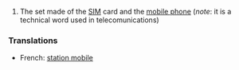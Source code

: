 #The set made of the [[SIM]] card and the [[mobile phone]] (''note'': it is a technical word used in telecomunications)

===Translations===

*French: [[station mobile]]